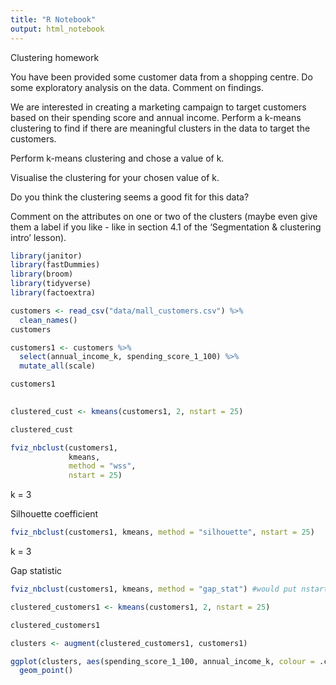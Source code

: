 ```yaml
---
title: "R Notebook"
output: html_notebook
---
```



Clustering homework

You have been provided some customer data from a shopping centre. Do some exploratory analysis on the data. Comment on findings.

We are interested in creating a marketing campaign to target customers based on their spending score and annual income. Perform a k-means clustering to find if there are meaningful clusters in the data to target the customers.

Perform k-means clustering and chose a value of k.

Visualise the clustering for your chosen value of k.

Do you think the clustering seems a good fit for this data?

Comment on the attributes on one or two of the clusters (maybe even give them a label if you like - like in section 4.1 of the ‘Segmentation & clustering intro’ lesson).

```r
library(janitor)
library(fastDummies)
library(broom)
library(tidyverse)
library(factoextra)
```

```r
customers <- read_csv("data/mall_customers.csv") %>% 
  clean_names()
customers
```
```r
customers1 <- customers %>% 
  select(annual_income_k, spending_score_1_100) %>% 
  mutate_all(scale)

customers1
  
```


```r
clustered_cust <- kmeans(customers1, 2, nstart = 25)

clustered_cust
```



```r

fviz_nbclust(customers1, 
             kmeans, 
             method = "wss", 
             nstart = 25)
```

k = 3

Silhouette coefficient

```r
fviz_nbclust(customers1, kmeans, method = "silhouette", nstart = 25)
```

k = 3


Gap statistic

```r
fviz_nbclust(customers1, kmeans, method = "gap_stat") #would put nstart=25 if had more computing power
```

```r
clustered_customers1 <- kmeans(customers1, 2, nstart = 25)

clustered_customers1
```

```r
clusters <- augment(clustered_customers1, customers1)

ggplot(clusters, aes(spending_score_1_100, annual_income_k, colour = .cluster)) +
  geom_point() 
```

